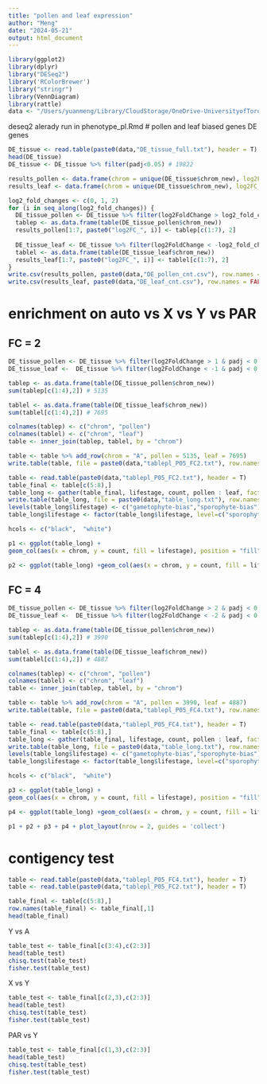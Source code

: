 ```yaml
---
title: "pollen and leaf expression"
author: "Meng"
date: "2024-05-21"
output: html_document
---
```


```r
library(ggplot2)
library(dplyr)
library("DESeq2")
library('RColorBrewer')
library("stringr")
library(VennDiagram)
library(rattle)
data <- "/Users/yuanmeng/Library/CloudStorage/OneDrive-UniversityofToronto/Manuscripts/rumex_eqtl/"
```

deseq2 alerady run in phenotype_pl.Rmd
# pollen and leaf biased genes
DE genes

```r
DE_tissue <- read.table(paste0(data,"DE_tissue_full.txt"), header = T)
head(DE_tissue) 
DE_tissue <- DE_tissue %>% filter(padj<0.05) # 19822

results_pollen <- data.frame(chrom = unique(DE_tissue$chrom_new), log2FC_1 = NA, log2FC_2 = NA, log2FC_3 = NA)
results_leaf <- data.frame(chrom = unique(DE_tissue$chrom_new), log2FC_1 = NA, log2FC_2 = NA, log2FC_3 = NA)

log2_fold_changes <- c(0, 1, 2)
for (i in seq_along(log2_fold_changes)) {
  DE_tissue_pollen <- DE_tissue %>% filter(log2FoldChange > log2_fold_changes[i] & padj < 0.05)
  tablep <- as.data.frame(table(DE_tissue_pollen$chrom_new))
  results_pollen[1:7, paste0("log2FC_", i)] <- tablep[c(1:7), 2]  
  
  DE_tissue_leaf <- DE_tissue %>% filter(log2FoldChange < -log2_fold_changes[i] & padj < 0.05)
  tablel <- as.data.frame(table(DE_tissue_leaf$chrom_new))
  results_leaf[1:7, paste0("log2FC_", i)] <- tablel[c(1:7), 2]  
}
write.csv(results_pollen, paste0(data,"DE_pollen_cnt.csv"), row.names = FALSE)
write.csv(results_leaf, paste0(data,"DE_leaf_cnt.csv"), row.names = FALSE)
```



# enrichment on auto vs X vs Y vs PAR
## FC = 2
```r
DE_tissue_pollen <- DE_tissue %>% filter(log2FoldChange > 1 & padj < 0.05) # 6702
DE_tissue_leaf <-  DE_tissue %>% filter(log2FoldChange < -1 & padj < 0.05) # 9947

tablep <- as.data.frame(table(DE_tissue_pollen$chrom_new))
sum(tablep[c(1:4),2]) # 5135

tablel <- as.data.frame(table(DE_tissue_leaf$chrom_new))
sum(tablel[c(1:4),2]) # 7695

colnames(tablep) <- c("chrom", "pollen")
colnames(tablel) <- c("chrom", "leaf")
table <- inner_join(tablep, tablel, by = "chrom")

table <- table %>% add_row(chrom = "A", pollen = 5135, leaf = 7695)
write.table(table, file = paste0(data,"tablepl_P05_FC2.txt"), row.names = FALSE, quote = FALSE)
```

```r
table <- read.table(paste0(data,"tablepl_P05_FC2.txt"), header = T)
table_final <- table[c(5:8),]
table_long <- gather(table_final, lifestage, count, pollen : leaf, factor_key = TRUE)
write.table(table_long, file = paste0(data,"table_long.txt"), row.names = FALSE, quote = FALSE)
levels(table_long$lifestage) <- c("gametophyte-bias","sporophyte-bias")
table_long$lifestage <- factor(table_long$lifestage, level=c("sporophyte-bias","gametophyte-bias"))

hcols <- c("black",  "white")

p1 <- ggplot(table_long) +
geom_col(aes(x = chrom, y = count, fill = lifestage), position = "fill", colour ="black")  + xlab("") + ylab("Proportion of DE genes") + theme_light() + scale_fill_manual(values = hcols) + theme(axis.text=element_text(size=10), axis.title=element_text(size=10)) + ggtitle("a")

p2 <- ggplot(table_long) +geom_col(aes(x = chrom, y = count, fill = lifestage), colour ="black")  + xlab("") + ylab("Number of DE genes") + theme_light() + scale_fill_manual(values = hcols) + theme(axis.text=element_text(size=10), axis.title=element_text(size=10)) + ggtitle("b")

```

## FC = 4
```r
DE_tissue_pollen <- DE_tissue %>% filter(log2FoldChange > 2 & padj < 0.05) # 6702
DE_tissue_leaf <-  DE_tissue %>% filter(log2FoldChange < -2 & padj < 0.05) # 9947

tablep <- as.data.frame(table(DE_tissue_pollen$chrom_new))
sum(tablep[c(1:4),2]) # 3990

tablel <- as.data.frame(table(DE_tissue_leaf$chrom_new))
sum(tablel[c(1:4),2]) # 4887

colnames(tablep) <- c("chrom", "pollen")
colnames(tablel) <- c("chrom", "leaf")
table <- inner_join(tablep, tablel, by = "chrom")

table <- table %>% add_row(chrom = "A", pollen = 3990, leaf = 4887)
write.table(table, file = paste0(data,"tablepl_P05_FC4.txt"), row.names = FALSE, quote = FALSE)
```

```r
table <- read.table(paste0(data,"tablepl_P05_FC4.txt"), header = T)
table_final <- table[c(5:8),]
table_long <- gather(table_final, lifestage, count, pollen : leaf, factor_key = TRUE)
write.table(table_long, file = paste0(data,"table_long.txt"), row.names = FALSE, quote = FALSE)
levels(table_long$lifestage) <- c("gametophyte-bias","sporophyte-bias")
table_long$lifestage <- factor(table_long$lifestage, level=c("sporophyte-bias","gametophyte-bias"))

hcols <- c("black",  "white")

p3 <- ggplot(table_long) +
geom_col(aes(x = chrom, y = count, fill = lifestage), position = "fill", colour ="black")  + xlab("") + ylab("Proportion of DE genes") + theme_light() + scale_fill_manual(values = hcols) + theme(axis.text=element_text(size=10), axis.title=element_text(size=10)) + ggtitle("c")

p4 <- ggplot(table_long) +geom_col(aes(x = chrom, y = count, fill = lifestage), colour ="black")  + xlab("") + ylab("Number of DE genes") + theme_light() + scale_fill_manual(values = hcols) + theme(axis.text=element_text(size=10), axis.title=element_text(size=10)) + ggtitle("d")
```

```r
p1 + p2 + p3 + p4 + plot_layout(nrow = 2, guides = 'collect')
```


# contigency test
```r
table <- read.table(paste0(data,"tablepl_P05_FC4.txt"), header = T)
table <- read.table(paste0(data,"tablepl_P05_FC2.txt"), header = T)

table_final <- table[c(5:8),]
row.names(table_final) <- table_final[,1]
head(table_final)
```
Y vs A
```r
table_test <- table_final[c(3:4),c(2:3)]
head(table_test)
chisq.test(table_test)
fisher.test(table_test)
```

X vs Y
```r
table_test <- table_final[c(2,3),c(2:3)]
head(table_test)
chisq.test(table_test)
fisher.test(table_test)
```

PAR vs Y
```r
table_test <- table_final[c(1,3),c(2:3)]
head(table_test)
chisq.test(table_test)
fisher.test(table_test)
```



